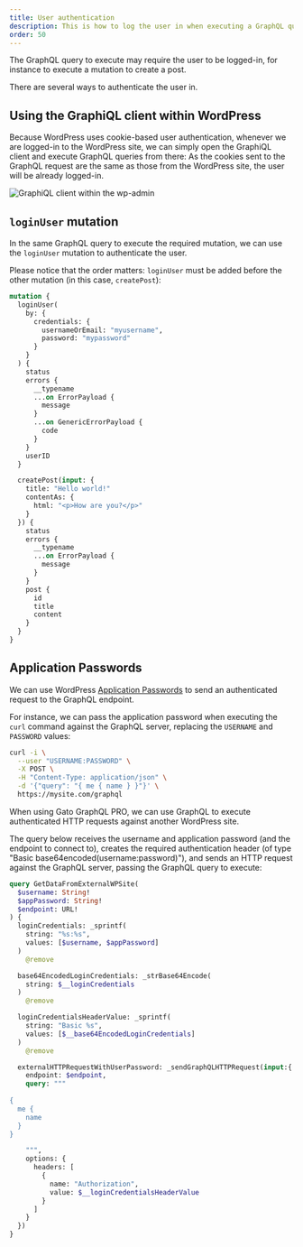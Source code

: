 ```yaml
---
title: User authentication
description: This is how to log the user in when executing a GraphQL query against the server.
order: 50
---
```


The GraphQL query to execute may require the user to be logged-in, for instance to execute a mutation to create a post.

There are several ways to authenticate the user in.

## Using the GraphiQL client within WordPress

Because WordPress uses cookie-based user authentication, whenever we are logged-in to the WordPress site, we can simply open the GraphiQL client and execute GraphQL queries from there: As the cookies sent to the GraphQL request are the same as those from the WordPress site, the user will be already logged-in.

![GraphiQL client within the wp-admin](/assets/guides/downstream/wp-admin-graphiql.png "GraphiQL client within the wp-admin")

## `loginUser` mutation

In the same GraphQL query to execute the required mutation, we can use the `loginUser` mutation to authenticate the user.

Please notice that the order matters: `loginUser` must be added before the other mutation (in this case, `createPost`):

```graphql
mutation {
  loginUser(
    by: {
      credentials: {
        usernameOrEmail: "myusername",
        password: "mypassword"
      }
    }
  ) {
    status
    errors {
      __typename
      ...on ErrorPayload {
        message
      }
      ...on GenericErrorPayload {
        code
      }
    }
    userID
  }

  createPost(input: {
    title: "Hello world!"
    contentAs: {
      html: "<p>How are you?</p>"
    }
  }) {
    status
    errors {
      __typename
      ...on ErrorPayload {
        message
      }
    }
    post {
      id
      title
      content
    }
  }
}
```

## Application Passwords

We can use WordPress [Application Passwords](https://make.wordpress.org/core/2020/11/05/application-passwords-integration-guide/) to send an authenticated request to the GraphQL endpoint.

For instance, we can pass the application password when executing the `curl` command against the GraphQL server, replacing the `USERNAME` and `PASSWORD` values:

```bash
curl -i \
  --user "USERNAME:PASSWORD" \
  -X POST \
  -H "Content-Type: application/json" \
  -d '{"query": "{ me { name } }"}' \
  https://mysite.com/graphql
```

When using Gato GraphQL PRO, we can use GraphQL to execute authenticated HTTP requests against another WordPress site.

The query below receives the username and application password (and the endpoint to connect to), creates the required authentication header (of type "Basic base64encoded(username:password)"), and sends an HTTP request against the GraphQL server, passing the GraphQL query to execute:

```graphql
query GetDataFromExternalWPSite(
  $username: String!
  $appPassword: String!
  $endpoint: URL!
) {
  loginCredentials: _sprintf(
    string: "%s:%s",
    values: [$username, $appPassword]
  )
    @remove

  base64EncodedLoginCredentials: _strBase64Encode(
    string: $__loginCredentials
  )
    @remove

  loginCredentialsHeaderValue: _sprintf(
    string: "Basic %s",
    values: [$__base64EncodedLoginCredentials]
  )
    @remove

  externalHTTPRequestWithUserPassword: _sendGraphQLHTTPRequest(input:{
    endpoint: $endpoint,
    query: """
  
{
  me {
    name
  }
}

    """,
    options: {
      headers: [
        {
          name: "Authorization",
          value: $__loginCredentialsHeaderValue
        }
      ]
    }
  })
}
```
